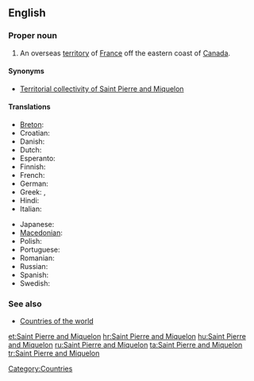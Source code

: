 ==English==

===Proper noun===
{{infl|en|proper noun}}

# An overseas [[territory]] of [[France]] off the eastern coast of [[Canada]].

====Synonyms====
* {{qualifier|official name}} [[Territorial collectivity of Saint Pierre and Miquelon]]

====Translations====
{{trans-top|overseas territory of France}}
* [[Breton]]: {{t|br|Sant-Pêr-ha-Mikelon|xs=Breton}}
* Croatian: {{t|hr|Sveti Petar i Mikelon}}
* Danish: {{t|da|Saint Pierre og Miquelon}}
* Dutch: {{t|nl|Saint-Pierre en Miquelon}}
* Esperanto: {{t|eo|Sent-Piero kaj Mikelono|xs=Esperanto}}
* Finnish: {{t|fi|Saint-Pierre ja Miquelon}}
* French: {{t|fr|Saint-Pierre-et-Miquelon}}
* German: {{t|de|Sankt Pierre und Miquelon}}
* Greek: {{t|el|Σαιν Πιέρ και Μικελόν}}, {{t|el|'Αγιος Πέτρος και Μικελόν}}
* Hindi: {{t|hi|सन्त पियर और मिकलान|m|tr=sant piyar aur miklaan|sc=Deva}}
* Italian: {{t|it|Saint-Pierre e Miquelon}}
{{trans-mid}}
* Japanese: {{t-|ja|サンピエール･ミクロン|tr=sanpiēru mikuron}}
* [[Macedonian]]: {{t|mk|Свети Пјер и Микелон|m|tr=Svéti Pjer i Mikelón}}
* Polish: {{t|pl|Saint-Pierre i Miquelon}}
* Portuguese: {{t|pt|São Pedro e Miquelon}}
* Romanian: {{t|ro|Saint Pierre și Miquelon}}
* Russian: {{t|ru|Сен-Пьер и Микелон}}
* Spanish: {{t|es|San Pedro y Miquelón}}
* Swedish: {{t|sv|Saint Pierre och Miquelon}}
{{trans-bottom}}

===See also===
* [[Appendix:Countries of the world|Countries of the world]]

[[Category:Countries]]

[[et:Saint Pierre and Miquelon]]
[[hr:Saint Pierre and Miquelon]]
[[hu:Saint Pierre and Miquelon]]
[[ru:Saint Pierre and Miquelon]]
[[ta:Saint Pierre and Miquelon]]
[[tr:Saint Pierre and Miquelon]]